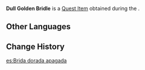 {{Item Infobox
|id           = 100920
|image        = Item Dull Golden Bridle.png
|type         = Quest Items
|description  = The hereditary national treasure of [[Byakuyakoku]], but it has lost all of its own power. This was done to prevent thieves who have entered through alternative means from seeing its value.
|source1      = [[The Subterranean Trials of Drake and Serpent]]
}}
'''Dull Golden Bridle''' is a [[Quest Item]] obtained during the {{Quest|The Subterranean Trials of Drake and Serpent}}.

==Other Languages==
{{Other Languages
|default_hidden = 1
|en      = Dull Golden Bridle
|zhs     = 暗淡御辔
|zhs_rm  = Àndàn Yùpèi
|zht     = 暗淡御轡
|zht_rm  = Àndàn Yùpèi
|ja      = 仄暗い手綱
|ja_rm   = Honogurai Tadzuna{{Assumed}}
|ko      = 어슴푸레한 고삐
|es      = Brida dorada apagada
|fr      = Bride dorée terne
|ru      = Тусклая золотая уздечка
|th      = Dull Golden Bridle
|vi      = Dây Cương Ảm Đạm
|de      = Stumpfes Goldenes Zaumzeug
|id      = Kekang Emas Kusam
|pt      = Rédea Dourada Fosca
|tr      = Mat Altın Yular
|it      = Briglia dorata opaca
}}

==Change History==
{{Change History|2.4}}

[[es:Brida dorada apagada]]